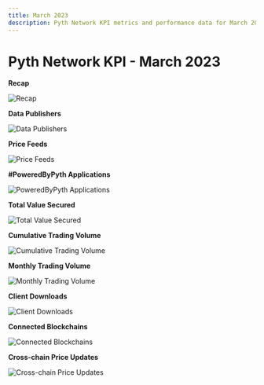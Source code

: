 ```yaml
---
title: March 2023
description: Pyth Network KPI metrics and performance data for March 2023.
---
```


# Pyth Network KPI - March 2023

**Recap**

![Recap](/images/kpi/march-23/pyth-mar-23.jpg)

**Data Publishers**

![Data Publishers](/images/kpi/march-23/mar-23-publisher-growth.png)

**Price Feeds**

![Price Feeds](/images/kpi/march-23/mar-23-price-feeds.png)

**#PoweredByPyth Applications**

![PoweredByPyth Applications](/images/kpi/march-23/mar-23-apps-integrations.png)

**Total Value Secured**

![Total Value Secured](/images/kpi/march-23/mar-23-dapps-tvs.png)

**Cumulative Trading Volume**

![Cumulative Trading Volume](/images/kpi/march-23/mar-23-traded-volume.png)

**Monthly Trading Volume**

![Monthly Trading Volume](/images/kpi/march-23/mar-23-trading-volume.png)

**Client Downloads**

![Client Downloads](/images/kpi/march-23/mar-23-client-downloads.png)

**Connected Blockchains**

![Connected Blockchains](/images/kpi/march-23/mar-23-connected-blockchains.png)

**Cross-chain Price Updates**

![Cross-chain Price Updates](/images/kpi/march-23/mar-23-price-updates.png)
